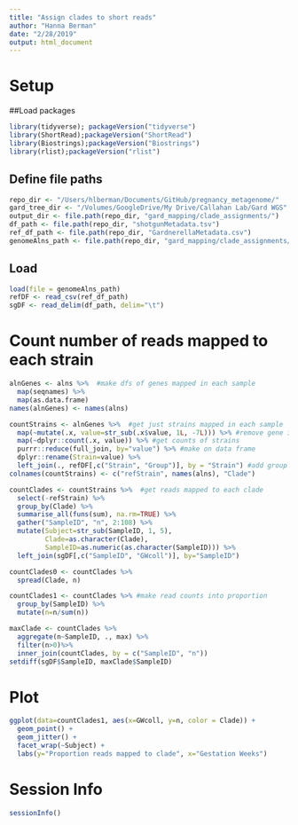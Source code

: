 ```yaml
---
title: "Assign clades to short reads"
author: "Hanna Berman"
date: "2/28/2019"
output: html_document
---
```


# Setup
##Load packages
```r
library(tidyverse); packageVersion("tidyverse")
library(ShortRead);packageVersion("ShortRead")
library(Biostrings);packageVersion("Biostrings")
library(rlist);packageVersion("rlist")
```

## Define file paths
```r
repo_dir <- "/Users/hlberman/Documents/GitHub/pregnancy_metagenome/"
gard_tree_dir <- "/Volumes/GoogleDrive/My Drive/Callahan Lab/Gard WGS"
output_dir <- file.path(repo_dir, "gard_mapping/clade_assignments/")
df_path <- file.path(repo_dir, "shotgunMetadata.tsv")
ref_df_path <- file.path(repo_dir, "GardnerellaMetadata.csv")
genomeAlns_path <- file.path(repo_dir, "gard_mapping/clade_assignments/gardRefBamAlns.RData")
```

## Load
```r
load(file = genomeAlns_path)
refDF <- read_csv(ref_df_path)
sgDF <- read_delim(df_path, delim="\t")
```

# Count number of reads mapped to each strain
```r
alnGenes <- alns %>%  #make dfs of genes mapped in each sample
  map(seqnames) %>%
  map(as.data.frame)
names(alnGenes) <- names(alns)

countStrains <- alnGenes %>%  #get just strains mapped in each sample
  map(~mutate(.x, value=str_sub(.x$value, 1L, -7L))) %>% #remove gene identifiers so that only strains appear
  map(~dplyr::count(.x, value)) %>% #get counts of strains 
  purrr::reduce(full_join, by="value") %>% #make on data frame 
  dplyr::rename(Strain=value) %>%
  left_join(., refDF[,c("Strain", "Group")], by = "Strain") #add group
colnames(countStrains) <- c("refStrain", names(alns), "Clade") 

countClades <- countStrains %>%  #get reads mapped to each clade
  select(-refStrain) %>%
  group_by(Clade) %>%
  summarise_all(funs(sum), na.rm=TRUE) %>%
  gather("SampleID", "n", 2:108) %>%
  mutate(Subject=str_sub(SampleID, 1, 5),
         Clade=as.character(Clade),
         SampleID=as.numeric(as.character(SampleID))) %>%
  left_join(sgDF[,c("SampleID", "GWcoll")], by="SampleID")

countClades0 <- countClades %>%
  spread(Clade, n)

countClades1 <- countClades %>% #make read counts into proportion
  group_by(SampleID) %>%
  mutate(n=n/sum(n))

maxClade <- countClades %>%
  aggregate(n~SampleID, ., max) %>%
  filter(n>0)%>%
  inner_join(countClades, by = c("SampleID", "n"))
setdiff(sgDF$SampleID, maxClade$SampleID)
```

# Plot
```r
ggplot(data=countClades1, aes(x=GWcoll, y=n, color = Clade)) +
  geom_point() +
  geom_jitter() +
  facet_wrap(~Subject) +
  labs(y="Proportion reads mapped to clade", x="Gestation Weeks")
```

# Session Info
```r
sessionInfo()
```